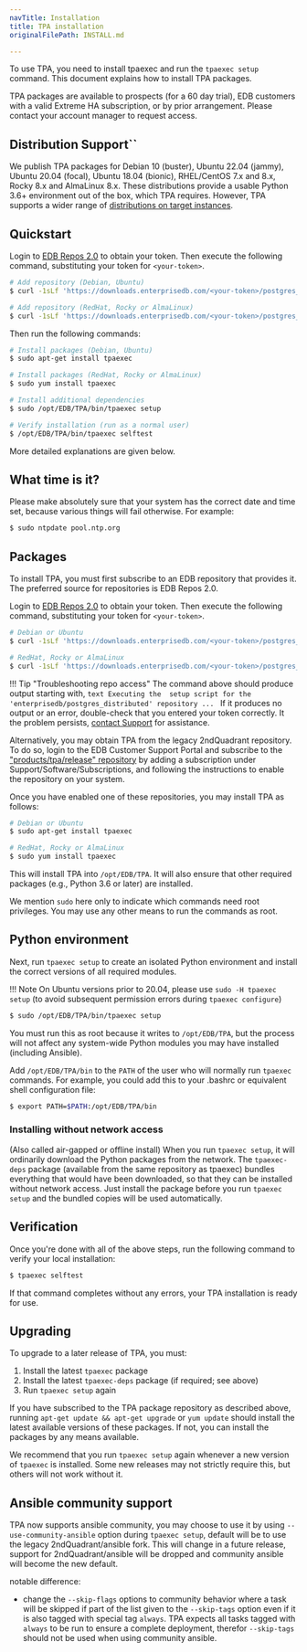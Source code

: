 ```yaml
---
navTitle: Installation
title: TPA installation
originalFilePath: INSTALL.md

---
```


To use TPA, you need to install tpaexec and run the `tpaexec setup`
command. This document explains how to install TPA packages.

TPA packages are available to prospects (for a 60 day trial), EDB
customers with a valid Extreme HA subscription, or by prior arrangement.
Please contact your account manager to request access.

## Distribution Support``

We publish TPA packages for Debian 10 (buster), Ubuntu 22.04 (jammy), Ubuntu 20.04
(focal), Ubuntu 18.04 (bionic), RHEL/CentOS 7.x and 8.x, Rocky 8.x and AlmaLinux 8.x. These
distributions provide a usable Python 3.6+ environment out of the box,
which TPA requires. However, TPA supports a wider range of
[distributions on target instances](reference/distributions/).

## Quickstart

Login to [EDB Repos 2.0](https://www.enterprisedb.com/repos-downloads)
to obtain your token. Then execute the following command, substituting
your token for `<your-token>`.

```bash
# Add repository (Debian, Ubuntu)
$ curl -1sLf 'https://downloads.enterprisedb.com/<your-token>/postgres_distributed/setup.deb.sh' | sudo -E bash

# Add repository (RedHat, Rocky or AlmaLinux)
$ curl -1sLf 'https://downloads.enterprisedb.com/<your-token>/postgres_distributed/setup.rpm.sh' | sudo -E bash
```

Then run the following commands:

```bash
# Install packages (Debian, Ubuntu)
$ sudo apt-get install tpaexec

# Install packages (RedHat, Rocky or AlmaLinux)
$ sudo yum install tpaexec

# Install additional dependencies
$ sudo /opt/EDB/TPA/bin/tpaexec setup

# Verify installation (run as a normal user)
$ /opt/EDB/TPA/bin/tpaexec selftest
```

More detailed explanations are given below.

## What time is it?

Please make absolutely sure that your system has the correct date and
time set, because various things will fail otherwise. For example:

```bash
$ sudo ntpdate pool.ntp.org
```

## Packages

To install TPA, you must first subscribe to an EDB repository that
provides it. The preferred source for repositories is EDB Repos 2.0.

Login to [EDB Repos 2.0](https://www.enterprisedb.com/repos-downloads)
to obtain your token. Then execute the following command, substituting
your token for `<your-token>`.

```bash
# Debian or Ubuntu
$ curl -1sLf 'https://downloads.enterprisedb.com/<your-token>/postgres_distributed/setup.deb.sh' | sudo -E bash

# RedHat, Rocky or AlmaLinux
$ curl -1sLf 'https://downloads.enterprisedb.com/<your-token>/postgres_distributed/setup.rpm.sh' | sudo -E bash
```

!!! Tip "Troubleshooting repo access"
    The command above should produce output starting with,
    ```text
    Executing the  setup script for the 'enterprisedb/postgres_distributed' repository ...
    ```
    If it produces no output or an error, double-check that you entered your token correctly. It the problem persists, [contact Support](https://support.enterprisedb.com) for assistance.

Alternatively, you may obtain TPA from the legacy 2ndQuadrant
repository. To do so, login to the EDB Customer Support Portal and
subscribe to the ["products/tpa/release" repository](https://techsupport.enterprisedb.com/software_subscriptions/add/products/tpa/)
by adding a subscription under Support/Software/Subscriptions,
and following the instructions to enable the repository on your system.

Once you have enabled one of these repositories, you may install TPA
as follows:

```bash
# Debian or Ubuntu
$ sudo apt-get install tpaexec

# RedHat, Rocky or AlmaLinux
$ sudo yum install tpaexec
```

This will install TPA into `/opt/EDB/TPA`. It will also
ensure that other required packages (e.g., Python 3.6 or later) are
installed.

We mention `sudo` here only to indicate which commands need root
privileges. You may use any other means to run the commands as root.

## Python environment

Next, run `tpaexec setup` to create an isolated Python environment and
install the correct versions of all required modules.

!!! Note
    On Ubuntu versions prior to 20.04, please use `sudo -H tpaexec setup`
    (to avoid subsequent permission errors during `tpaexec configure`)

```bash
$ sudo /opt/EDB/TPA/bin/tpaexec setup
```

You must run this as root because it writes to `/opt/EDB/TPA`,
but the process will not affect any system-wide Python modules you may
have installed (including Ansible).

Add `/opt/EDB/TPA/bin` to the `PATH` of the user who will
normally run `tpaexec` commands. For example, you could add this to
your .bashrc or equivalent shell configuration file:

```bash
$ export PATH=$PATH:/opt/EDB/TPA/bin
```

### Installing without network access
(Also called air-gapped or offline install)
When you run `tpaexec setup`, it will ordinarily download the Python
packages from the network. The `tpaexec-deps` package (available from
the same repository as tpaexec) bundles everything that would have been
downloaded, so that they can be installed without network access. Just
install the package before you run `tpaexec setup` and the bundled
copies will be used automatically.

## Verification

Once you're done with all of the above steps, run the following command
to verify your local installation:

```bash
$ tpaexec selftest
```

If that command completes without any errors, your TPA installation
is ready for use.

## Upgrading

To upgrade to a later release of TPA, you must:

1.  Install the latest `tpaexec` package
2.  Install the latest `tpaexec-deps` package (if required; see above)
3.  Run `tpaexec setup` again

If you have subscribed to the TPA package repository as described
above, running `apt-get update && apt-get upgrade` or `yum update`
should install the latest available versions of these packages. If not,
you can install the packages by any means available.

We recommend that you run `tpaexec setup` again whenever a new version
of `tpaexec` is installed. Some new releases may not strictly require
this, but others will not work without it.

## Ansible community support

TPA now supports ansible community, you may choose to use it by
using `--use-community-ansible` option during `tpaexec setup`, default
will be to use the legacy 2ndQuadrant/ansible fork. This will change in
a future release, support for 2ndQuadrant/ansible will be dropped and
community ansible will become the new default.

notable difference:

-   change the `--skip-flags` options to community behavior where a
    task will be skipped if part of the list given to the `--skip-tags`
    option even if it is also tagged with special tag `always`.
    TPA expects all tasks tagged with `always` to be run to ensure
    a complete deployment, therefor `--skip-tags` should not be used when
    using community ansible.
